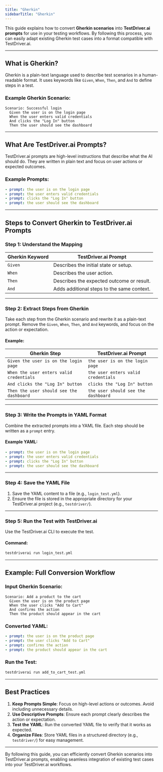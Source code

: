 ```yaml
---
title: "Gherkin"
sidebarTitle: "Gherkin"
---
```


This guide explains how to convert **Gherkin scenarios** into **TestDriver.ai prompts** for use in your testing workflows. By following this process, you can easily adapt existing Gherkin test cases into a format compatible with TestDriver.ai.

---

## What is Gherkin?

Gherkin is a plain-text language used to describe test scenarios in a human-readable format. It uses keywords like `Given`, `When`, `Then`, and `And` to define steps in a test.

### Example Gherkin Scenario:

```gherkin
Scenario: Successful login
  Given the user is on the login page
  When the user enters valid credentials
  And clicks the "Log In" button
  Then the user should see the dashboard
```

---

## What Are TestDriver.ai Prompts?

TestDriver.ai prompts are high-level instructions that describe what the AI should do. They are written in plain text and focus on user actions or expected outcomes.

### Example Prompts:

```yaml
- prompt: the user is on the login page
- prompt: the user enters valid credentials
- prompt: clicks the "Log In" button
- prompt: the user should see the dashboard

```

---

## Steps to Convert Gherkin to TestDriver.ai Prompts

### Step 1: Understand the Mapping

| **Gherkin Keyword** | **TestDriver.ai Prompt**                     |
|----------------------|----------------------------------------------|
| `Given`             | Describes the initial state or setup.       |
| `When`              | Describes the user action.                 |
| `Then`              | Describes the expected outcome or result.  |
| `And`               | Adds additional steps to the same context. |

---

### Step 2: Extract Steps from Gherkin

Take each step from the Gherkin scenario and rewrite it as a plain-text prompt. Remove the `Given`, `When`, `Then`, and `And` keywords, and focus on the action or expectation.

#### Example:

| **Gherkin Step**                     | **TestDriver.ai Prompt**             |
|--------------------------------------|--------------------------------------|
| `Given the user is on the login page` | `the user is on the login page`      |
| `When the user enters valid credentials` | `the user enters valid credentials` |
| `And clicks the "Log In" button`     | `clicks the "Log In" button`         |
| `Then the user should see the dashboard` | `the user should see the dashboard` |

---

### Step 3: Write the Prompts in YAML Format

Combine the extracted prompts into a YAML file. Each step should be written as a `prompt` entry.

#### Example YAML:

```yaml
- prompt: the user is on the login page
- prompt: the user enters valid credentials
- prompt: clicks the "Log In" button
- prompt: the user should see the dashboard
```

---

### Step 4: Save the YAML File

1. Save the YAML content to a file (e.g., `login_test.yml`).
2. Ensure the file is stored in the appropriate directory for your TestDriver.ai project (e.g., `testdriver/`).

---

### Step 5: Run the Test with TestDriver.ai

Use the TestDriver.ai CLI to execute the test.

#### Command:

```bash
testdriverai run login_test.yml
```

---

## Example: Full Conversion Workflow

### Input Gherkin Scenario:

```gherkin
Scenario: Add a product to the cart
  Given the user is on the product page
  When the user clicks "Add to Cart"
  And confirms the action
  Then the product should appear in the cart
```

### Converted YAML:

```yaml
- prompt: the user is on the product page
- prompt: the user clicks "Add to Cart"
- prompt: confirms the action
- prompt: the product should appear in the cart
```

### Run the Test:

```bash
testdriverai run add_to_cart_test.yml
```

---

## Best Practices

1. **Keep Prompts Simple**: Focus on high-level actions or outcomes. Avoid including unnecessary details.
2. **Use Descriptive Prompts**: Ensure each prompt clearly describes the action or expectation.
3. **Test the YAML**: Run the converted YAML file to verify that it works as expected.
4. **Organize Files**: Store YAML files in a structured directory (e.g., `testdriver/`) for easy management.

---

By following this guide, you can efficiently convert Gherkin scenarios into TestDriver.ai prompts, enabling seamless integration of existing test cases into your TestDriver.ai workflows.
